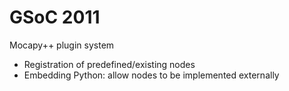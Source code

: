 =GSoC 2011=

Mocapy++ plugin system

* Registration of predefined/existing nodes 
* Embedding Python: allow nodes to be implemented externally